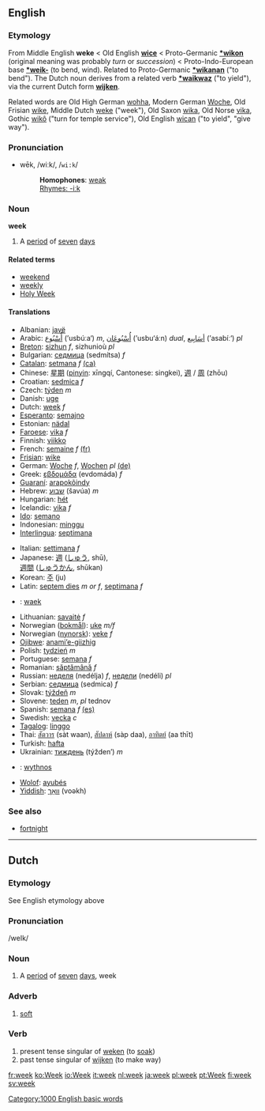 ==English==
===Etymology===
From Middle English '''weke''' < Old English '''[[wice]]''' < Proto-Germanic '''[[*wikon]]''' (original meaning was probably ''turn'' or ''succession'') < Proto-Indo-European base '''[[*weik-]]''' (to bend, wind). Related to Proto-Germanic '''[[*wikanan]]''' ("to bend"). The Dutch noun derives from a related verb '''[[*waikwaz]]''' ("to yield"), via the current Dutch form '''[[wijken]]'''.

Related words are Old High German [[wohha]], Modern German [[Woche]], Old Frisian [[wike]], Middle Dutch [[weke]] ("week"), Old Saxon [[wika]], Old Norse [[vika]], Gothic [[wikô]] ("turn for temple service"), Old English [[wican]] ("to yield", "give way").

===Pronunciation===
*wēk, /wiːk/, /<tt>wi:k</tt>/
*:'''Homophones''': [[weak]]
*:[[Rhymes:English:-iːk|Rhymes: -iːk]]

===Noun===
'''week'''
# A [[period]] of [[seven]] [[day]]s

====Related terms====
*[[weekend]]
*[[weekly]]
*[[Holy Week]]

====Translations====
{{top}}
*Albanian: [[javë]]
*Arabic: [[اسبوع|أُسْبُوع]] (’usbúːa‘) ''m'', [[اسبوعان|أُسْبُوعَان]] (’usbu‘áːn) ''dual'', [[اسابيع|أسَابِيع]] (’asabíː‘) ''pl''
*[[Breton]]: [[sizhun]] ''f'', sizhunioù ''pl''
*Bulgarian: [[седмица]] (sedmítsa) ''f''
*[[Catalan]]: [[setmana]] ''f'' [[:ca:setmana|(ca)]] 
*Chinese: [[星期]] ([[pinyin]]: xīngqí, Cantonese: singkei), [[週]] / [[周]] (zhōu)
*Croatian: [[sedmica]] ''f''
*Czech: [[týden]] ''m''
*Danish: [[uge]]
*Dutch: [[week#Dutch|week]] ''f''
*[[Esperanto]]: [[semajno]]
*Estonian: [[nädal]]
*[[Faroese]]: [[vika]] ''f''
*Finnish: [[viikko]]
*French: [[semaine]] ''f'' [[:fr:semaine|(fr)]]
*[[Frisian]]: [[wike]]
*German: [[Woche]] ''f'', [[Wochen]] ''pl'' [[:de:Woche|(de)]] 
*Greek: [[εβδομάδα]] (evdomáda) ''f''
*[[Guaraní]]: [[arapokõindy]]
*Hebrew: [[שבוע]] (šavúa) ''m''
*Hungarian: [[hét]]
*Icelandic: [[vika]] ''f''
*[[Ido]]: [[semano]]
*Indonesian: [[minggu]]
*[[Interlingua]]: [[septimana]]
{{mid}}
*Italian: [[settimana]] ''f''
*Japanese: [[週]] ([[しゅう]], shū), <br> [[週間]] ([[しゅうかん]], shūkan)
*Korean: [[주]] (ju)
*Latin: [[septem dies]] ''m or f'', [[septimana]] ''f''
*{{li}}: [[waek]]
*Lithuanian: [[savaitė]] ''f''
*Norwegian ([[bokmål]]): [[uke]] ''m/f''
*Norwegian ([[nynorsk]]): [[veke]] ''f''
*[[Ojibwe]]: [[anami’e-giizhig]]
*Polish: [[tydzień]] ''m''
*Portuguese: [[semana]] ''f''
*Romanian: [[săptămână]] ''f''
*Russian: [[неделя]] (nedélja) ''f'', [[недели]] (nedéli) ''pl''
*Serbian: [[седмица]] (sedmica) ''f''
*Slovak: [[týždeň]] ''m''
*Slovene: [[teden]] ''m'', ''pl'' tednov
*Spanish: [[semana]] ''f'' [[:es:semana|(es)]] 
*Swedish: [[vecka]] ''c''
*[[Tagalog]]: [[linggo]]
*Thai: [[สัตวาร]] (sàt waan), [[สัปดาห์]] (sàp daa), [[อาทิตย์]] (aa thīt)
*Turkish: [[hafta]]
*Ukrainian: [[тиждень]] (týžden’) ''m''
*{{cy}}: [[wythnos]]
*[[Wolof]]: [[ayubés]]
*[[Yiddish]]: [[וואך|וואָך]] (voəkh)
{{bottom}}

===See also===
*[[fortnight]]

--------

==Dutch==
===Etymology===
See English etymology above
===Pronunciation===

/weIk/

===Noun===

# A [[period]] of [[seven]] [[day]]s, week


===Adverb===

# [[soft]]


===Verb===
# present tense singular of [[weken]] (to [[soak]])
# past tense singular of [[wijken]] (to make way)

[[Category:1000 English basic words]]

[[fr:week]]
[[ko:Week]]
[[io:Week]]
[[it:week]]
[[nl:week]]
[[ja:week]]
[[pl:week]]
[[pt:Week]]
[[fi:week]]
[[sv:week]]